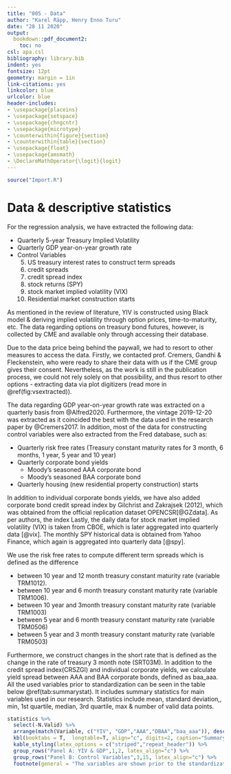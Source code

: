```yaml
---
title: "005 - Data"
author: "Karel Räpp, Henry Enno Turu"
date: "28 11 2020"
output: 
  bookdown::pdf_document2:
    toc: no
csl: apa.csl
bibliography: library.bib
indent: yes
fontsize: 12pt
geometry: margin = 1in
link-citations: yes
linkcolor: blue
urlcolor: blue
header-includes:
- \usepackage{placeins}
- \usepackage{setspace}
- \usepackage{chngcntr}
- \usepackage{microtype}
- \counterwithin{figure}{section}
- \counterwithin{table}{section}
- \usepackage{float}
- \usepackage{amsmath}
- \DeclareMathOperator{\logit}{logit}
---
```


```r
source("Import.R")
```

\graphicspath{ {./images/} }


# Data & descriptive statistics

For the regression analysis, we have extracted the following data:

* Quarterly 5-year Treasury Implied Volatility 
* Quarterly GDP year-on-year growth rate
* Control Variables
  5. US treasury interest rates to construct term spreads
  6. credit spreads
  7. credit spread index
  8. stock returns (SPY)
  9. stock market implied volatility (VIX)
  10. Residential market construction starts


As mentioned in the review of literature, YIV is constructed using Black model & deriving implied volatility through option prices, time-to-maturity, etc. The data regarding options on treasury bond futures, however, is collected by CME and available only through accessing their database.

Due to the data price being behind the paywall, we had to resort to other measures to access the data. Firstly, we contacted prof. Cremers, Gandhi & Fleckenstein, who were ready to share their data with us if the CME group gives their consent. Nevertheless, as the work is still in the publication process, we could not rely solely on that possibility, and thus resort to other options - extracting data via plot digitizers (read more in \@ref(fig:vsextracted)).


The data regarding GDP year-on-year growth rate was extracted on a quarterly basis from @Alfred2020. Furthermore, the vintage 2019-12-20 was extracted as it coincided the best with the data used in the research paper by @Cremers2017. In addition, most of the data for constructing control variables were also extracted from the Fred database, such as:
 
* Quarterly risk free rates (Treasury constant maturity rates for 3 month, 6 months, 1 year, 5 year and 10 year) 
* Quarterly corporate bond yields
  * Moody’s seasoned AAA corporate bond 
  * Moody’s seasoned BAA corporate bond
* Quarterly housing (new residential property construction) starts

In addition to individual corporate bonds yields, we have also added corporate bond credit spread index by Gilchrist and Zakrajsek (2012), which was obtained from the official replication dataset   OPENCSR[@GZdata]. As per authors, the index Lastly, the daily data for stock market implied volatility (VIX) is taken from CBOE, which is later aggregated into quarterly data [@vix]. The monthly SPY historical data is obtained from Yahoo Finance, which again is aggregated into quarterly data [@spy].

We use the risk free rates to compute different term spreads which is defined as the difference

* between 10 year and 12 month treasury constant maturity rate (variable TRM1012). 
* between 10 year and 6 month treasury constant maturity rate (variable TRM1006).
* between 10 year and 3month treasury constant maturity rate (variable TRM1003) 
* between 5 year and 6 month treasury constant maturity rate (variable TRM0506)
* between 5 year and 3 month treasury constant maturity rate (variable TRM0503)

Furthermore, we construct changes in the short rate that is defined as the change in the rate of treasury 3 month note (SRT03M). In addition to the credit spread index(CRSZGI) and individual corporate yields, we calculate yield spread between AAA and BAA corporate bonds, defined as baa_aaa. All the used variables prior to standardization can be seen in the table below \@ref(tab:summarystat). It includes summary statistics for main variables used in our research. Statistics include mean, standard deviation,, min, 1st quartile, median, 3rd quartile, max & number of valid data points. 

\begingroup
\linespread{1.0}\selectfont
```r

statistics %>%
  select(-N.Valid) %>%
  arrange(match(Variable, c("YIV", "GDP","AAA","DBAA","baa_aaa")), desc(Mean)) %>%
  kbl(booktabs = T,  longtable=T, align="c", digits=2, caption="Summary Statistics") %>%
  kable_styling(latex_options = c("striped","repeat_header")) %>%
  group_rows("Panel A: YIV & GDP",1,2, latex_align="c") %>%
  group_rows("Panel B: Control Variables",3,15, latex_align="c") %>%
  footnote(general = "The variables are shown prior to the standardization process.", threeparttable=T)
```
\endgroup


